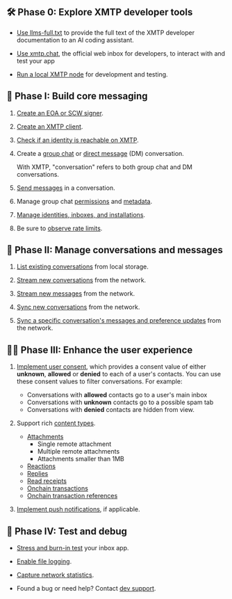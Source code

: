 ## 🛠️ Phase 0: Explore XMTP developer tools

- [Use llms-full.txt](/intro/build-with-llms) to provide the full text of the XMTP developer documentation to an AI coding assistant.

- [Use xmtp.chat](https://xmtp.chat), the official web inbox for developers, to interact with and test your app

- [Run a local XMTP node](https://github.com/xmtp/xmtp-local-node/tree/main) for development and testing.

## 💬 Phase I: Build core messaging

1. [Create an EOA or SCW signer](/inboxes/create-a-signer#create-a-eoa-or-scw-signer).

2. [Create an XMTP client](/inboxes/create-a-client).

3. [Check if an identity is reachable on XMTP](/inboxes/create-conversations#check-if-an-identity-is-reachable).

4. Create a [group chat](/inboxes/create-conversations#create-a-new-group-chat) or [direct message](/inboxes/create-conversations#create-a-new-dm) (DM) conversation. 
   
   With XMTP, "conversation" refers to both group chat and DM conversations.

5. [Send messages](/inboxes/send-messages) in a conversation.

6. Manage group chat [permissions](/inboxes/group-permissions) and [metadata](/inboxes/group-metadata).

7. [Manage identities, inboxes, and installations](/inboxes/manage-inboxes).

8. Be sure to [observe rate limits](/inboxes/rate-limits).

## 📩 Phase II: Manage conversations and messages

1. [List existing conversations](/inboxes/list#list-existing-conversations) from local storage.

2. [Stream new conversations](/inboxes/stream#stream-all-group-chats-and-dms) from the network.

3. [Stream new messages](/inboxes/stream#stream-all-group-chat-and-dm-messages-and-preferences) from the network.

4. [Sync new conversations](/inboxes/sync-and-syncall#sync-new-conversations) from the network.

5. [Sync a specific conversation's messages and preference updates](/inboxes/sync-and-syncall#sync-a-specific-conversation) from the network.

## 💅🏽 Phase III: Enhance the user experience

1. [Implement user consent](/inboxes/user-consent/support-user-consent), which provides a consent value of either **unknown**, **allowed** or **denied** to each of a user's contacts. You can use these consent values to filter conversations. For example:
   
   - Conversations with **allowed** contacts go to a user's main inbox
   - Conversations with **unknown** contacts go to a possible spam tab
   - Conversations with **denied** contacts are hidden from view.
  
2. Support rich [content types](/inboxes/content-types/content-types).
   
   - [Attachments](/inboxes/content-types/attachments)
     - Single remote attachment
     - Multiple remote attachments
     - Attachments smaller than 1MB
   - [Reactions](/inboxes/content-types/reactions)
   - [Replies](/inboxes/content-types/replies)
   - [Read receipts](/inboxes/content-types/read-receipts)
   - [Onchain transactions](/inboxes/content-types/transactions)
   - [Onchain transaction references](/inboxes/content-types/transaction-refs)

3. [Implement push notifications](/inboxes/push-notifs/understand-push-notifs), if applicable.

## 🧪 Phase IV: Test and debug

- [Stress and burn-in test](/inboxes/debug-your-app#xmtp-debug) your inbox app.

- [Enable file logging](/inboxes/debug-your-app#file-logging).

- [Capture network statistics](/inboxes/debug-your-app#network-statistics).

- Found a bug or need help? Contact [dev support](/intro/dev-support).
